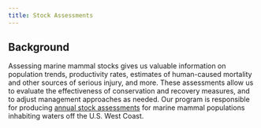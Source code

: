 ```yaml
---
title: Stock Assessments
---
```


## Background 
Assessing marine mammal stocks gives us valuable information on population trends, productivity rates, estimates of human-caused mortality and other sources of serious injury, and more. These assessments allow us to evaluate the effectiveness of conservation and recovery measures, and to adjust management approaches as needed. Our program is responsible for producing [annual stock assessments](https://www.fisheries.noaa.gov/national/marine-mammal-protection/marine-mammal-stock-assessments) for marine mammal populations inhabiting waters off the U.S. West Coast.
